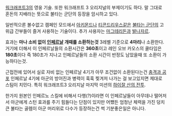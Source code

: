 [[워크래프트3]]의 영웅 기술. 또한 워크래프트 3 오리지널의 부제이기도 하다. 말 그대로 혼돈의 지배라는 뜻으로 불타는 군단의 등장을 암시하고 있다.

일반적으론 볼수없고 캠페인 모드에서 [[아키몬드]]나 [[티콘드리우스]]같은 [[불타는 군단]]의 고위급 간부들이 즐겨 사용하는 기술이다. 추가 사용자는 [[마그테리돈]]과 [[발나자르]].

효과는 '''마나 소비 없이 [[인페르날]] 개때를 소환하는것''' 3레벨 기준으로 '''4마리'''나 소환한다. 거기에 더해서 이 인페르날들의 소환시간은 '''360초'''이고 레인 오브 카오스의 쿨타임은 '''180초'''이다 즉 180초가 지나고 인페르날들의 소환 시간이 반정도 남았을때 또 소환이 가능하다는것.

근접전에 있어서 실로 자비 없는 인페르날 4기가 아무 조건없이 소환된다는건 [[충격과 공포]] 인페르날 4기에 아군의 방어진과 병력이 훅훅 찢겨저 나가는 걸 보고있지면 제대로 스팀이 치민다. 특히 워크래프트3 오리지날 마지막 미션의 [[하이잘 산의 전투]].

한가지 원본인 인페르노 스킬에 비해서 다행(?)이라면 이 인페르날들이 아무데나 떨어저서 아군에게 스턴 효과를 주기 힘들다는 단점이 있지만 어쨌든 엄청난 체력을 가진 덩치큰 불타는 골렘이 아군 머리위로 다수가 등장하는건 썩 기분좋은일은 아니다.
